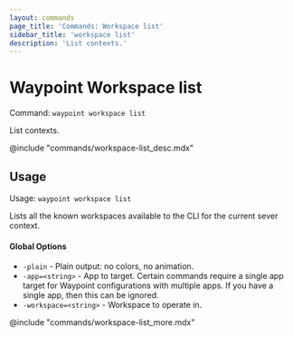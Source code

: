 ```yaml
---
layout: commands
page_title: 'Commands: Workspace list'
sidebar_title: 'workspace list'
description: 'List contexts.'
---
```


# Waypoint Workspace list

Command: `waypoint workspace list`

List contexts.

@include "commands/workspace-list_desc.mdx"

## Usage

Usage: `waypoint workspace list`

Lists all the known workspaces available to the CLI for the current sever
context.

#### Global Options

- `-plain` - Plain output: no colors, no animation.
- `-app=<string>` - App to target. Certain commands require a single app target for Waypoint configurations with multiple apps. If you have a single app, then this can be ignored.
- `-workspace=<string>` - Workspace to operate in.

@include "commands/workspace-list_more.mdx"
